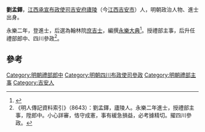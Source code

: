 '''劉孟鐸'''，[[江西承宣布政使司|江西承宣布政使司]][[吉安府|吉安府]][[廬陵|廬陵]]（今[[江西|江西]][[吉安市|吉安市]]）人，明朝政治人物、進士出身。

永樂二年，登進士，后選為翰林院[[庶吉士|庶吉士]]，編撰[[永樂大典|永樂大典]]<ref>{{Cite book|title=翰林与明代政治 A RESEARCH ON HANLIN AND ITS POLITICAL ROLE IN THE MING DYNASTY|last=包诗卿著|first=|publisher=上海：上海古籍出版社|year=2015.07|isbn=978-7-5325-7636-4|location=|pages=189-192}}</ref>。授禮部主事，后升任禮部郎中、四川參政<ref> 《明人傳記資料索引》（8643）：劉孟鐸，廬陵人。永樂二年進士，授禮部主事，陞郎中。小心詳審，恪守成憲，事有緩急損益，必考據精切。擢四川參政。</ref>。

==參考==
{{reflist}}
{{明朝人物小作品}}
{{永樂二年甲申科殿試金榜}}
{{DEFAULTSORT:Liu刘}}
[[Category:明朝禮部郎中|Category:明朝禮部郎中]]
[[Category:明朝四川布政使司參政|Category:明朝四川布政使司參政]]
[[Category:明朝禮部主事|Category:明朝禮部主事]]
[[Category:吉安人|Category:吉安人]]